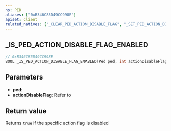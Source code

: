 ```yaml
---
ns: PED
aliases: ["0xB346C85D49CC998E"]
apiset: client
related_natives: ["_CLEAR_PED_ACTION_DISABLE_FLAG", "_SET_PED_ACTION_DISABLE_FLAG"]
---
```

## _IS_PED_ACTION_DISABLE_FLAG_ENABLED

```c
// 0xB346C85D49CC998E
BOOL _IS_PED_ACTION_DISABLE_FLAG_ENABLED(Ped ped, int actionDisableFlag);
```


## Parameters
* **ped**:
* **actionDisableFlag**: Refer to <EmbeddedEnum type="CActionFlags__DisableFlag" />

## Return value
Returns `true` if the specific action flag is disabled 
